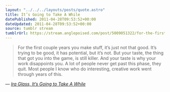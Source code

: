 ```yaml
---
layout: "../../../layouts/posts/quote.astro"
title: It’s Going to Take A While
datePublished: 2011-04-28T09:53:52+00:00
dateUpdated: 2011-04-28T09:53:52+00:00
source: tumblr stream
tumblrUrl: https://stream.anglepoised.com/post/5009051322/for-the-first-couple-years-you-make-stuff-its
---
```


> For the first couple years you make stuff, it’s just not that good. It’s trying to be good, it has potential, but it’s not. But your taste, the thing that got you into the game, is still killer. And your taste is why your work disappoints you. A lot of people never get past this phase, they quit. Most people I know who do interesting, creative work went through years of this.

— <cite>[Ira Glass, _It’s Going to Take A While_](http://daringfireball.net/linked/2011/04/27/glass-perseverance)</cite>
